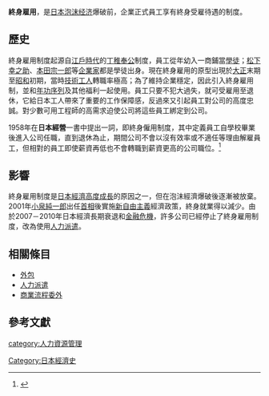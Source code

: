 '''終身雇用'''，是[[日本泡沫经济|日本泡沫经济]]爆破前，企業正式員工享有終身受雇待遇的制度。

== 歷史 ==
終身雇用制度起源自[[江戶時代|江戶時代]]的[[丁稚奉公|丁稚奉公]]制度，員工從年幼入一商鋪當[[學徒|學徒]]；[[松下幸之助|松下幸之助]]、[[本田宗一郎|本田宗一郎]]等[[企業家|企業家]]都是學徒出身。現在終身雇用的原型出現於[[大正|大正]]末期至[[昭和|昭和]]初期，當時[[技術工人|技術工人]]轉職率極高；為了維持企業穩定，因此引入終身雇用制，並和[[年功序列|年功序列]]及其他福利一起使用。員工只要不犯大過失，就可受雇用至退休，它給日本工人帶來了重要的工作保障感，反過來又引起員工對公司的高度忠誠。對少數可用工程師的高需求迫使公司將這些員工綁定到公司。

1958年{{tsl|en|James Abegglen|J.C.Abegglen}}在'''日本經營'''一書中提出{{lang-en |Life Time Commitment}}一詞，即終身僱用制度，其中定義員工自學校畢業後進入公司任職，直到退休為止，期間公司不會以沒有效率或不適任等理由解雇員工，但相對的員工即使薪資再低也不會轉職到薪資更高的公司職位。<ref name = "日本社會_2000">{{cite book | title = 日本社會 | url = https://books.google.com.tw/books?id=bD7fEdoDPUgC&printsec=frontcover&hl=zh-TW#v=onepage&q&f=false | publisher = Jillion Publishing Ltd. Co., 2000 | author = 作者：張瑞雄 | isbn = 9789577861269 | language = zh-tw | date = 2000 | access-date = 2021-12-05 | archive-date = 2021-12-05 | archive-url = https://web.archive.org/web/20211205034726/https://books.google.com.tw/books?id=bD7fEdoDPUgC&printsec=frontcover&hl=zh-TW#v=onepage&q&f=false | dead-url = no }}</ref>

== 影響 ==
終身雇用制度是[[日本战后经济奇迹|日本經濟高度成長]]的原因之一，但在泡沬經濟爆破後逐漸被放棄。2001年[[小泉純一郎|小泉純一郎]]出任[[日本內閣總理大臣|首相]]後實施[[新自由主義|新自由主義]]經濟政策，終身就業得以減少。由於2007－2010年日本經濟長期衰退和[[金融危機|金融危機]]，許多公司已經停止了終身雇用制度，改為使用[[人力派遣|人力派遣]]。

== 相關條目 ==
* [[外包|外包]]
* [[人力派遣|人力派遣]]
* [[商業流程委外|商業流程委外]]

== 參考文獻 ==
{{reflist}}

[[Category:日本經濟史|Category:日本經濟史]]
[[category:人力資源管理|category:人力資源管理]]